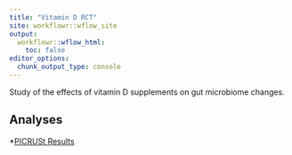 ```yaml
---
title: "Vitamin D RCT"
site: workflowr::wflow_site
output:
  workflowr::wflow_html:
    toc: false
editor_options:
  chunk_output_type: console
---
```


Study of the effects of vitamin D supplements on gut microbiome changes. 

## Analyses

*[PICRUSt Results](PICRUSt_VDMT.html)


